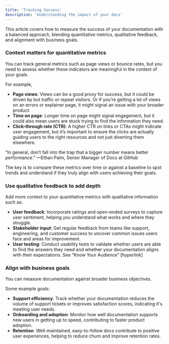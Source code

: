 ```yaml
---
title: 'Tracking Success'
description: 'Understanding the impact of your docs'
---
```


<Tip>
  This article covers how to measure the success of your documentation with a balanced approach, blending quantitative metrics, qualitative feedback, and alignment with business goals.
</Tip>

### Context matters for quantitative metrics

You can track general metrics such as page views or bounce rates, but you need to assess whether these indicators are meaningful in the context of your goals.

For example,

- **Page views**: Views can be a good proxy for success, but it could be driven by bot traffic or repeat visitors. Or if you’re getting a lot of views on an errors or explainer page, it might signal an issue with your broader product.
- **Time on page**: Longer time on page might signal engagement, but it could also mean users are stuck trying to find the information they need.
- **Click-through rate (CTR)**: A higher CTR on links or CTAs might indicate user engagement, but it’s important to ensure the clicks are actually guiding users to the right resources and not just diverting them elsewhere.

“In general, don’t fall into the trap that a bigger number means better performance.” —Ethan Palm, Senior Manager of Docs at GitHub

The key is to compare these metrics over time or against a baseline to spot trends and understand if they truly align with users achieving their goals.

### Use qualitative feedback to add depth

Add more context to your quantitative metrics with qualitative information such as:

- **User feedback**: Incorporate ratings and open-ended surveys to capture user sentiment, helping you understand what works and where they struggle.
- **Stakeholder input**: Get regular feedback from teams like support, engineering, and customer success to uncover common issues users face and areas for improvement.
- **User testing**: Conduct usability tests to validate whether users are able to find the answers they need and whether your documentation aligns with their expectations. See “Know Your Audience” [hyperlink]

### **Align with business goals**

You can measure documentation against broader business objectives.  

Some example goals:

- **Support efficiency**: Track whether your documentation reduces the volume of support tickets or improves satisfaction scores, indicating it's meeting user needs.
- **Onboarding and adoption**: Monitor how well documentation supports new users in getting up to speed, contributing to faster product adoption.
- **Retention**: Well-maintained, easy-to-follow docs contribute to positive user experiences, helping to reduce churn and improve retention rates.